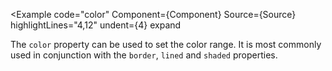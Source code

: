 
<Example
  code="color"
  Component={Component}
  Source={Source}
  highlightLines="4,12"
  undent={4}
  expand
>
  The `color` property can be used to set the color range. It is most commonly
  used in conjunction with the `border`, `lined` and `shaded` properties.
</Example>
